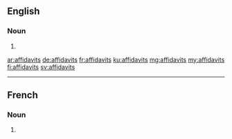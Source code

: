 ==English==

===Noun===
{{head|en|noun plural form}}

# {{plural of|affidavit|lang=en}}

[[ar:affidavits]]
[[de:affidavits]]
[[fr:affidavits]]
[[ku:affidavits]]
[[mg:affidavits]]
[[my:affidavits]]
[[fi:affidavits]]
[[sv:affidavits]]

----

==French==

===Noun===
{{head|fr|noun plural form|g=m}}

# {{plural of|affidavit|lang=fr}}
{{rfc-auto}}